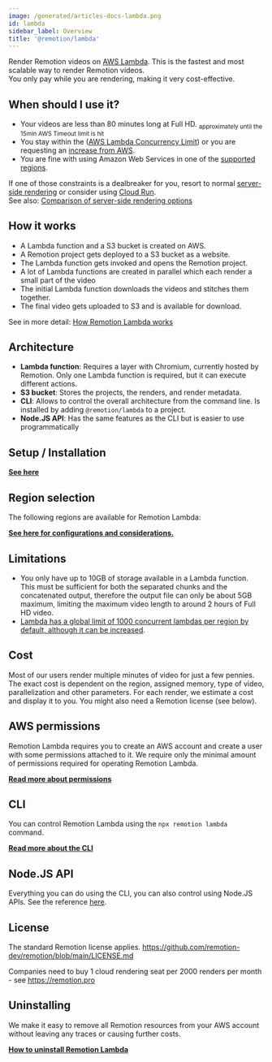 ```yaml
---
image: /generated/articles-docs-lambda.png
id: lambda
sidebar_label: Overview
title: '@remotion/lambda'
---
```


<YouTube
  minutes={11}
  href="https://youtu.be/dQyPUasZY7I"
  thumb="https://i.ytimg.com/vi/dQyPUasZY7I/hqdefault.jpg?sqp=-oaymwEbCKgBEF5IVfKriqkDDggBFQAAiEIYAXABwAEG&rs=AOn4CLCn-snZSKGnDuNkm0fIQYnQ9gJz4w"
  title="Integrate Remotion Lambda into your app"
/>

Render Remotion videos on [AWS Lambda](https://aws.amazon.com/lambda/). This is the fastest and most scalable way to render Remotion videos.  
You only pay while you are rendering, making it very cost-effective.


## When should I use it?

- Your videos are less than 80 minutes long at Full HD. <sub>approximately until the 15min AWS Timeout limit is hit</sub>
- You stay within the ([AWS Lambda Concurrency Limit](/docs/lambda/troubleshooting/rate-limit)) or you are requesting an [increase from AWS](/docs/lambda/troubleshooting/rate-limit).
- You are fine with using Amazon Web Services in one of the [supported regions](/docs/lambda/region-selection).

If one of those constraints is a dealbreaker for you, resort to normal [server-side rendering](/docs/ssr) or consider using [Cloud Run](/docs/cloudrun).  
See also: [Comparison of server-side rendering options](/docs/compare-ssr)

## How it works

- A Lambda function and a S3 bucket is created on AWS.
- A Remotion project gets deployed to a S3 bucket as a website.
- The Lambda function gets invoked and opens the Remotion project.
- A lot of Lambda functions are created in parallel which each render a small part of the video
- The initial Lambda function downloads the videos and stitches them together.
- The final video gets uploaded to S3 and is available for download.

See in more detail: [How Remotion Lambda works](/docs/lambda/how-lambda-works)

## Architecture

- **Lambda function**: Requires a layer with Chromium, currently hosted by Remotion. Only one Lambda function is required, but it can execute different actions.
- **S3 bucket**: Stores the projects, the renders, and render metadata.
- **CLI**: Allows to control the overall architecture from the command line. Is installed by adding `@remotion/lambda` to a project.
- **Node.JS API**: Has the same features as the CLI but is easier to use programmatically

## Setup / Installation

[**See here**](/docs/lambda/setup)

## Region selection

The following regions are available for Remotion Lambda:

<LambdaRegionList />

[**See here for configurations and considerations.**](/docs/lambda/region-selection)

## Limitations

- You only have up to 10GB of storage available in a Lambda function. This must be sufficient for both the separated chunks and the concatenated output, therefore the output file can only be about 5GB maximum, limiting the maximum video length to around 2 hours of Full HD video.
- [Lambda has a global limit of 1000 concurrent lambdas per region by default, although it can be increased](/docs/lambda/troubleshooting/rate-limit).

## Cost

Most of our users render multiple minutes of video for just a few pennies. The exact cost is dependent on the region, assigned memory, type of video, parallelization and other parameters. For each render, we estimate a cost and display it to you. You might also need a Remotion license (see below).

## AWS permissions

Remotion Lambda requires you to create an AWS account and create a user with some permissions attached to it. We require only the minimal amount of permissions required for operating Remotion Lambda.

[**Read more about permissions**](/docs/lambda/permissions)

## CLI

You can control Remotion Lambda using the `npx remotion lambda` command.

[**Read more about the CLI**](/docs/lambda/cli)

## Node.JS API

Everything you can do using the CLI, you can also control using Node.JS APIs. See the reference [here](/docs/lambda/api).

## License

The standard Remotion license applies. https://github.com/remotion-dev/remotion/blob/main/LICENSE.md

Companies need to buy 1 cloud rendering seat per 2000 renders per month - see https://remotion.pro

## Uninstalling

We make it easy to remove all Remotion resources from your AWS account without leaving any traces or causing further costs.

[**How to uninstall Remotion Lambda**](/docs/lambda/uninstall)
